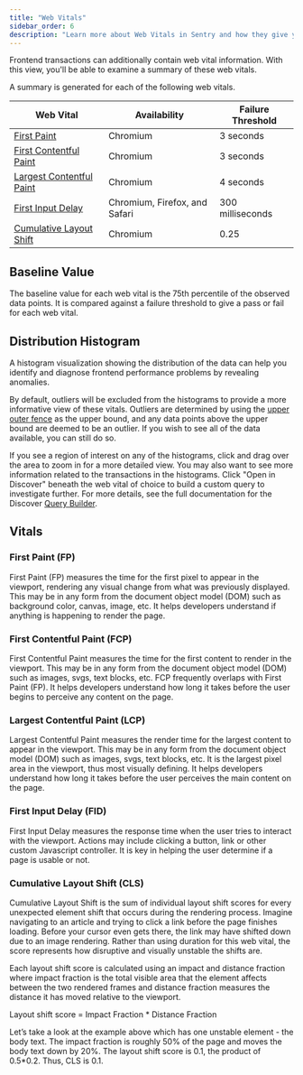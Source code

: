 ```yaml
---
title: "Web Vitals"
sidebar_order: 6
description: "Learn more about Web Vitals in Sentry and how they give you a better understanding of your application's health."
---
```


Frontend transactions can additionally contain web vital information. With this view, you'll be able to examine a summary of these web vitals.

A summary is generated for each of the following web vitals.

| Web Vital                                                 | Availability                  | Failure Threshold |
| --------------------------------------------------------- | ----------------------------- | ----------------- |
| [First Paint](#first-paint-fp)                            | Chromium                      | 3 seconds         |
| [First Contentful Paint](#first-contentful-paint-fcp)     | Chromium                      | 3 seconds         |
| [Largest Contentful Paint](#largest-contentful-paint-lcp) | Chromium                      | 4 seconds         |
| [First Input Delay](#first-input-delay-fid)               | Chromium, Firefox, and Safari | 300 milliseconds  |
| [Cumulative Layout Shift](#cumulative-layout-shift-cls)   | Chromium                      | 0.25              |


## Baseline Value

The baseline value for each web vital is the 75th percentile of the observed data points. It is compared against a failure threshold to give a pass or fail for each web vital.

## Distribution Histogram

A histogram visualization showing the distribution of the data can help you identify and diagnose frontend performance problems by revealing anomalies.

By default, outliers will be excluded from the histograms to provide a more informative view of these vitals. Outliers are determined by using the [upper outer fence](https://www.itl.nist.gov/div898/handbook/prc/section1/prc16.htm) as the upper bound, and any data points above the upper bound are deemed to be an outlier. If you wish to see all of the data available, you can still do so.

If you see a region of interest on any of the histograms, click and drag over the area to zoom in for a more detailed view. You may also want to see more information related to the transactions in the histograms. Click "Open in Discover" beneath the web vital of choice to build a custom query to investigate further. For more details, see the full documentation for the Discover [Query Builder](/product/discover-queries/query-builder/).

## Vitals

### First Paint (FP)

First Paint (FP) measures the time for the first pixel to appear in the viewport, rendering any visual change from what was previously displayed. This may be in any form from the document object model (DOM) such as background color, canvas, image, etc. It helps developers understand if anything is happening to render the page.

### First Contentful Paint (FCP)

First Contentful Paint measures the time for the first content to render in the viewport. This may be in any form from the document object model (DOM) such as images, svgs, text blocks, etc. FCP frequently overlaps with First Paint (FP). It helps developers understand how long it takes before the user begins to perceive any content on the page.

### Largest Contentful Paint (LCP)

Largest Contentful Paint measures the render time for the largest content to appear in the viewport. This may be in any form from the document object model (DOM) such as images, svgs, text blocks, etc. It is the largest pixel area in the viewport, thus most visually defining. It helps developers understand how long it takes before the user perceives the main content on the page.

### First Input Delay (FID)

First Input Delay measures the response time when the user tries to interact with the viewport. Actions may include clicking a button, link or other custom Javascript controller. It is key in helping the user determine if a page is usable or not.

### Cumulative Layout Shift (CLS)

Cumulative Layout Shift is the sum of individual layout shift scores for every unexpected element shift that occurs during the rendering process. Imagine navigating to an article and trying to click a link before the page finishes loading. Before your cursor even gets there, the link may have shifted down due to an image rendering. Rather than using duration for this web vital, the score represents how disruptive and visually unstable the shifts are.

Each layout shift score is calculated using an impact and distance fraction where impact fraction is the total visible area that the element affects between the two rendered frames and distance fraction measures the distance it has moved relative to the viewport.

Layout shift score = Impact Fraction * Distance Fraction

Let’s take a look at the example above which has one unstable element - the body text. The impact fraction is roughly 50% of the page and moves the body text down by 20%. The layout shift score is 0.1, the product of 0.5*0.2. Thus, CLS is 0.1.
